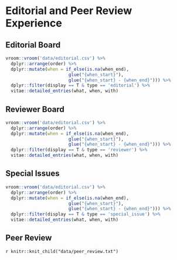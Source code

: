 # Editorial and Peer Review Experience
## Editorial Board
```r
vroom::vroom('data/editorial.csv') %>% 
  dplyr::arrange(order) %>% 
  dplyr::mutate(when = if_else(is.na(when_end), 
                        glue("{when_start}"), 
                        glue("{when_start} - {when_end}"))) %>%
  dplyr::filter(display == T & type == 'editorial') %>% 
  vitae::detailed_entries(what, when, with)
```

## Reviewer Board
```r
vroom::vroom('data/editorial.csv') %>% 
  dplyr::arrange(order) %>% 
  dplyr::mutate(when = if_else(is.na(when_end), 
                        glue("{when_start}"), 
                        glue("{when_start} - {when_end}"))) %>%
  dplyr::filter(display == T & type == 'reviewer') %>% 
  vitae::detailed_entries(what, when, with)
```

## Special Issues
```r
vroom::vroom('data/editorial.csv') %>% 
  dplyr::arrange(order) %>% 
  dplyr::mutate(when = if_else(is.na(when_end), 
                        glue("{when_start}"), 
                        glue("{when_start} - {when_end}"))) %>%
  dplyr::filter(display == T & type == 'special_issue') %>% 
  vitae::detailed_entries(what, when, with)
```

## Peer Review

`r knitr::knit_child("data/peer_review.txt")`
